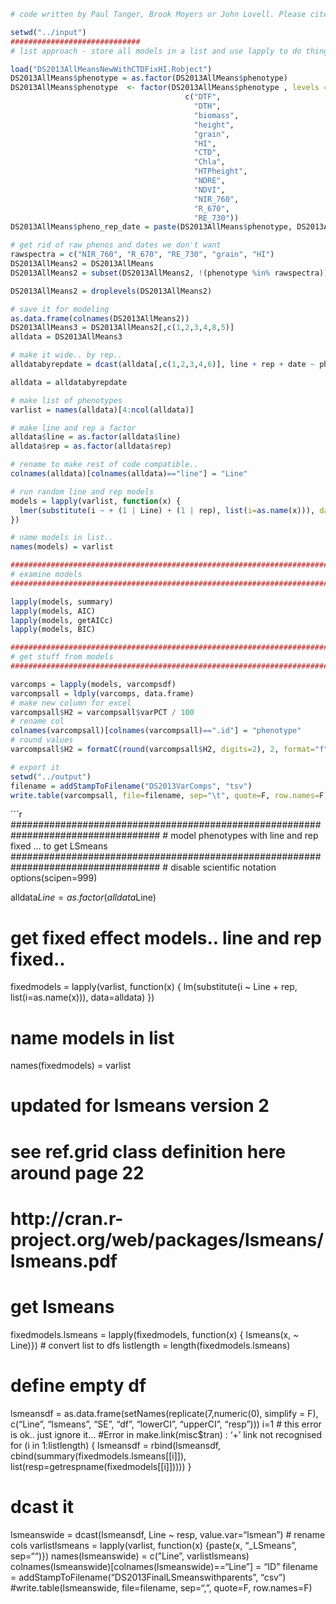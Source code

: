 ```r
# code written by Paul Tanger, Brook Moyers or John Lovell. Please cite appropriately.

setwd("../input")
#############################
# list approach - store all models in a list and use lapply to do things to all

load("DS2013AllMeansNewWithCTDFixHI.Robject")
DS2013AllMeans$phenotype = as.factor(DS2013AllMeans$phenotype)
DS2013AllMeans$phenotype  <- factor(DS2013AllMeans$phenotype , levels = 
                                       c("DTF",
                                         "DTH",
                                         "biomass",
                                         "height",
                                         "grain",
                                         "HI",
                                         "CTD",
                                         "Chla",
                                         "HTPheight",
                                         "NDRE",
                                         "NDVI",
                                         "NIR_760",
                                         "R_670",
                                         "RE_730"))
DS2013AllMeans$pheno_rep_date = paste(DS2013AllMeans$phenotype, DS2013AllMeans$rep, DS2013AllMeans$date, sep="_")

# get rid of raw phenos and dates we don't want
rawspectra = c("NIR_760", "R_670", "RE_730", "grain", "HI")
DS2013AllMeans2 = DS2013AllMeans
DS2013AllMeans2 = subset(DS2013AllMeans2, !(phenotype %in% rawspectra))

DS2013AllMeans2 = droplevels(DS2013AllMeans2)

# save it for modeling
as.data.frame(colnames(DS2013AllMeans2))
DS2013AllMeans3 = DS2013AllMeans2[,c(1,2,3,4,8,5)]
alldata = DS2013AllMeans3

# make it wide.. by rep..
alldatabyrepdate = dcast(alldata[,c(1,2,3,4,6)], line + rep + date ~ phenotype , value.var="mean", mean, na.rm=T)

alldata = alldatabyrepdate

# make list of phenotypes
varlist = names(alldata)[4:ncol(alldata)]

# make line and rep a factor
alldata$line = as.factor(alldata$line)
alldata$rep = as.factor(alldata$rep)

# rename to make rest of code compatible..
colnames(alldata)[colnames(alldata)=="line"] = "Line"

# run random line and rep models
models = lapply(varlist, function(x) { 
  lmer(substitute(i ~ + (1 | Line) + (1 | rep), list(i=as.name(x))), data=alldata)
})

# name models in list..
names(models) = varlist

###################################################################################
# examine models
###################################################################################

lapply(models, summary)
lapply(models, AIC)
lapply(models, getAICc)
lapply(models, BIC)

###################################################################################
# get stuff from models
###################################################################################

varcomps = lapply(models, varcompsdf)
varcompsall = ldply(varcomps, data.frame)
# make new column for excel
varcompsall$H2 = varcompsall$varPCT / 100
# rename col
colnames(varcompsall)[colnames(varcompsall)==".id"] = "phenotype"
# round values
varcompsall$H2 = formatC(round(varcompsall$H2, digits=2), 2, format="f")

# export it
setwd("../output")
filename = addStampToFilename("DS2013VarComps", "tsv")
write.table(varcompsall, file=filename, sep="\t", quote=F, row.names=F)

```

```r
###################################################################################
# model phenotypes with line and rep fixed ... to get LSmeans
###################################################################################
# disable scientific notation
options(scipen=999)

alldata$Line = as.factor(alldata$Line)

# get fixed effect models.. line and rep fixed..
fixedmodels = lapply(varlist, function(x) { 
  lm(substitute(i ~ Line + rep, list(i=as.name(x))), data=alldata)
})

# name models in list
names(fixedmodels) = varlist

###################################
# updated for lsmeans version 2
# see ref.grid class definition here around page 22
# http://cran.r-project.org/web/packages/lsmeans/lsmeans.pdf

# get lsmeans
fixedmodels.lsmeans = lapply(fixedmodels, function(x) { lsmeans(x, ~ Line)})
# convert list to dfs
listlength = length(fixedmodels.lsmeans)

# define empty df
lsmeansdf = as.data.frame(setNames(replicate(7,numeric(0), simplify = F), c("Line", "lsmeans", "SE", "df", "lowerCI", "upperCI", "resp")))
i=1
# this error is ok.. just ignore it...
#Error in make.link(misc$tran) : ‘+’ link not recognised
for (i in 1:listlength) {
   lsmeansdf = rbind(lsmeansdf, cbind(summary(fixedmodels.lsmeans[[i]]), list(resp=getrespname(fixedmodels[[i]]))))
}

# dcast it
lsmeanswide = dcast(lsmeansdf, Line ~ resp, value.var="lsmean")
# rename cols
varlistlsmeans = lapply(varlist, function(x) {paste(x, "_LSmeans", sep="")})
names(lsmeanswide) = c("Line", varlistlsmeans)
colnames(lsmeanswide)[colnames(lsmeanswide)=="Line"] = "ID"
filename = addStampToFilename("DS2013FinalLSmeanswithparents", "csv")
#write.table(lsmeanswide, file=filename, sep=",", quote=F, row.names=F)